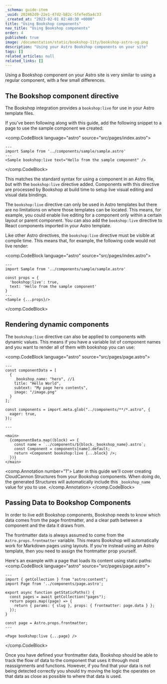 ```yaml
---
_schema: guide-item
_uuid: 202462d9-22e1-47d2-b82c-5fefed5a4c33
_created_at: "2023-02-01 02:40:30 +0000"
title: "Using Bookshop components"
nav_title: "Using Bookshop components"
order: 4
published: true
image: /documentation/static/bookshop-11ty/bookshop-astro-og.png
description: "Using your Astro Bookshop components on your site"
tags: []
related_articles: null
related_links: []
---
```


Using a Bookshop component on your Astro site is very similar to using a regular component, with a few small differences.

## The Bookshop component directive

The Bookshop integration provides a `bookshop:live` for use in your Astro template files.

If you've been following along with this guide, add the following snippet
to a page to use the sample component we created:

<comp.CodeBlock language="astro" source="src/pages/index.astro">
```
---
import Sample from '../components/sample/sample.astro'
---
<Sample bookshop:live text="Hello from the sample component" />
```
</comp.CodeBlock>

This matches the standard syntax for using a component in an Astro file, but with the `bookshop:live` directive added.
Components with this directive are processed by Bookshop at build time to setup live visual editing and visual data bindings.

The `bookshop:live` directive can only be used in Astro templates but there are no limitations on where those templates can be located.
This means, for example, you could enable live editing for a component only within a certain layout or parent component. You can
also add the `bookshop:live` directive to React components imported in your Astro template.

Like other Astro directives, the `bookshop:live` directive must be visible at compile time. This means that,
for example, the following code would not live render:

<comp.CodeBlock language="astro" source="src/pages/index.astro">
```
---
import Sample from '../components/sample/sample.astro'

const props = {
  'bookshop:live': true,
  text: 'Hello from the sample component'
}
---
<Sample {...props}/>
```
</comp.CodeBlock>

## Rendering dynamic components

The `bookshop:live` directive can also be applied to components with dynamic values.
This means if you have a variable list of component names and you want to render all of them
with bookshop you can use:

<comp.CodeBlock language="astro" source="src/pages/page.astro">
```
---
const componentData = [
  {
    _bookshop_name: "hero", //1
    title: "Hello World",
    subtext: "My page hero contents",
    image: "/image.png"
  }
];

const components = import.meta.glob("../components/**/*.astro", {
  eager: true,
});

---

<main>
  {componentData.map((block) => {
    const name = `../components/${block._bookshop_name}.astro`;
    const Component = components[name].default;
    return <Component bookshop:live {...block} />;
  })}
</main>

```
<comp.Annotation number="1">
  Later in this guide we'll cover creating CloudCannon Structures from your Bookshop components.
  When doing do, the generated Structures will automatically include this `_bookshop_name` value for you to use.
</comp.Annotation>
</comp.CodeBlock>

## Passing Data to Bookshop Components

In order to live edit Bookshop components, Bookshop needs to know which data comes from the page frontmatter,
and a clear path between a component and the data it draws from.

The frontmatter data is always assumed to come from the `Astro.props.frontmatter` variable. This means Bookshop
will automatically work for Markdown pages using layouts. If you're instead using an Astro template, then you
need to assign the frontmatter prop yourself.

Here's an example with a page that loads its content using static paths:
<comp.CodeBlock language="astro" source="src/pages/page.astro">
```
---
import { getCollection } from "astro:content";
import Page from '../components/page.astro';

export async function getStaticPaths() {
  const pages = await getCollection("pages");
  return pages.map((page) => {
    return { params: { slug }, props: { frontmatter: page.data } };
  });
}

const page = Astro.props.frontmatter;
---

<Page bookshop:live {...page} />

```
</comp.CodeBlock>

Once you have defined your frontmatter data, Bookshop should be able to track the flow of
data to the component that uses it through most reassignments and functions. However, if
you find that your data is not being detected correctly you should try moving the logic
the operates on that data as close as possible to where that data is used.